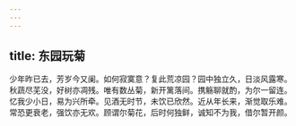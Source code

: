 ```yaml
---
---
---
```

title: 东园玩菊
---



少年昨已去，芳岁今又阑。如何寂寞意？复此荒凉园？园中独立久，日淡风露寒。秋蔬尽芜没，好树亦凋残。唯有数丛菊，新开篱落间。携觞聊就酌，为尔一留连。忆我少小日，易为兴所牵。见酒无时节，未饮已欣然。近从年长来，渐觉取乐难。常恐更衰老，强饮亦无欢。顾谓尔菊花，后时何独鲜，诚知不为我，借尔暂开颜。